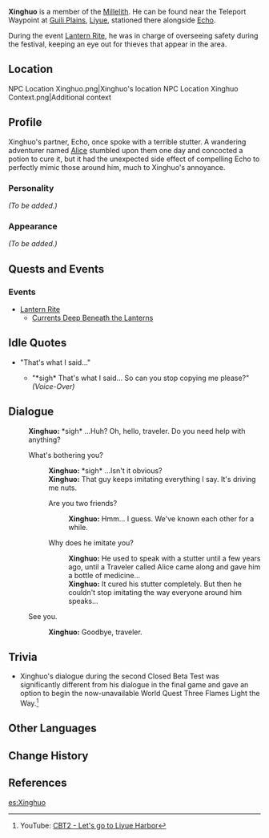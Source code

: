 {{Meta
<!-- REMOVE THIS TEMPLATE AFTER ADDING MISSING INFO -->
|missing_NPC_profile  = yes
}}
{{Character Infobox
|type             = NPC
|image            = NPC Xinghuo.png
|region           = Liyue
|title            = Millelith
|affiliation      = Millelith
}}
'''Xinghuo''' is a member of the [[Millelith]]. He can be found near the Teleport Waypoint at [[Guili Plains]], [[Liyue]], stationed there alongside [[Echo]].

During the event [[Lantern Rite]], he was in charge of overseeing safety during the festival, keeping an eye out for thieves that appear in the area.

==Location==
<gallery hideaddbutton="true" captionalign="center">
NPC Location Xinghuo.png|Xinghuo's location
NPC Location Xinghuo Context.png|Additional context
</gallery>

==Profile==
<!-- detailed story/lore information goes here -->
Xinghuo's partner, Echo, once spoke with a terrible stutter. A wandering adventurer named [[Alice]] stumbled upon them one day and concocted a potion to cure it, but it had the unexpected side effect of compelling Echo to perfectly mimic those around him, much to Xinghuo's annoyance.

===Personality===
''(To be added.)''

===Appearance===
''(To be added.)''

==Quests and Events==
===Events===
* [[Lantern Rite]]
** [[Currents Deep Beneath the Lanterns]]

==Idle Quotes==
* "That's what I said..."
**{{A|VO Xinghuo 01.ogg}} "*sigh* That's what I said... So can you stop copying me please?" ''(Voice-Over)''

==Dialogue==
{{Dialogue start}}
:'''Xinghuo:''' *sigh* ...Huh? Oh, hello, traveler. Do you need help with anything?
:{{DIcon}} What's bothering you?
::'''Xinghuo:''' *sigh* ...Isn't it obvious?
::'''Xinghuo:''' That guy keeps imitating everything I say. It's driving me nuts.
::{{DIcon}} Are you two friends?
:::'''Xinghuo:''' Hmm... I guess. We've known each other for a while.
::{{DIcon}} Why does he imitate you?
:::'''Xinghuo:''' He used to speak with a stutter until a few years ago, until a Traveler called Alice came along and gave him a bottle of medicine...
:::'''Xinghuo:''' It cured his stutter completely. But then he couldn't stop imitating the way everyone around him speaks...
:{{DIcon}} See you.
::'''Xinghuo:''' Goodbye, traveler.
{{Dialogue end}}

==Trivia==
*Xinghuo's dialogue during the second Closed Beta Test was significantly different from his dialogue in the final game and gave an option to begin the now-unavailable World Quest Three Flames Light the Way.<ref>YouTube: [https://youtu.be/bwBfZoA_5EU?t=787 CBT2 - Let's go to Liyue Harbor]</ref>

==Other Languages==
{{Other Languages
|default_hidden = 1
|en      = Xinghuo
|zhs     = 星火
|zhs_rm  = Xīnghuǒ
|zht     = 星火
|zht_rm  = Xīnghuǒ
|ja      = 星火
|ja_rm   = Seika{{Assumed}}
|ko      = 성화
|ko_rm   = 
|es      = Xinghuo
|fr      = Xinghuo
|ru      = Син Хуо
|th      = Xinghuo
|vi      = Xinghuo
|de      = Xinghuo
|id      = Xinghuo
|pt      = Xinghuo
}}

==Change History==
{{Change History|1.0}}

==References==
{{Reflist}}
[[es:Xinghuo]]